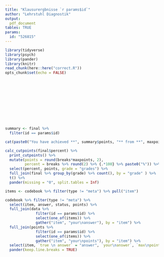 ```yaml
---
title: "Klausurergbnisse `r params$id`"
author: "Lehrstuhl Diagnostik"
output:
  pdf_document
tables: TRUE
params:
  id: "526815"
---
```


```r
library(tidyverse)
library(psych)
library(pander)
library(knitr)
read_chunk(here::here("correct.R"))
opts_chunk$set(echo = FALSE)
```

```r
```

```r
```

```r
```

```r
```

```r
```

```r
```

```r
```

```r
```

```r
```

```r
```

```r
```

```r
summary <- final %>% 
  filter(id == params$id)

cat(paste0("You have achieved **", summary$points, "** from **", maxpoints, "** points possible, yielding **", round(summary$percent*100, 2), "%** correct answers.  \nYour grade is therefore a **", summary$grade, "**.\n"))

calc_cutpoints(final$percent) %>%
  print_cutpoints() %>%
  mutate(points = round(breaks*maxpoints, 2),
         percent = breaks %>% round(2) %>% {.*100} %>% paste0("%")) %>% 
  select(percent, points, grade = "grades") %>% 
  full_join(final %>% group_by(grade) %>% count(), by = "grade" ) %>% 
  t() %>% 
  pander(missing = "0", split.tables = Inf)
```

```r
items <- codebook %>% filter(type != "meta") %>% pull("item")

codebook %>% filter(type != "meta") %>% 
  select(item, answer, status, points) %>% 
  full_join(data %>%
              filter(id == params$id) %>%
              select(one_of(items)) %>%
              gather("item", "your\nanswer"), by = "item") %>% 
  full_join(points %>%
              filter(id == params$id) %>%
              select(one_of(items)) %>%
              gather("item", "your\npoints"), by = "item") %>% 
  select(item, `true \n answer` = "answer", `your\nanswer`, `max\npoints` = "points", `your\npoints`) %>% 
  pander(keep.line.breaks = TRUE)
```

